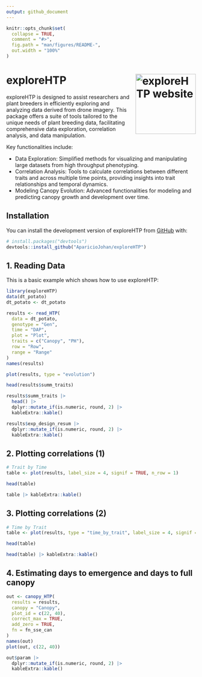 ```yaml
---
output: github_document
---
```


<!-- README.md is generated from README.Rmd. Please edit that file -->

```r
knitr::opts_chunk$set(
  collapse = TRUE,
  comment = "#>",
  fig.path = "man/figures/README-",
  out.width = "100%"
)
```

# exploreHTP <a href="https://apariciojohan.github.io/exploreHTP/"><img src="man/figures/logo.png" align="right" height="160" alt="exploreHTP website" /></a>


<!-- badges: start -->
<!-- badges: end -->

exploreHTP is designed to assist researchers and plant breeders in efficiently exploring and analyzing data derived from drone imagery. This package offers a suite of tools tailored to the unique needs of plant breeding data, facilitating comprehensive data exploration, correlation analysis, and data manipulation. 

Key functionalities include:

 * Data Exploration: Simplified methods for visualizing and manipulating large datasets from high throughput phenotyping.
* Correlation Analysis: Tools to calculate correlations between different traits and across multiple time points, providing insights into trait relationships and temporal dynamics.
* Modeling Canopy Evolution: Advanced functionalities for modeling and predicting canopy growth and development over time.

## Installation

You can install the development version of exploreHTP from [GitHub](https://github.com/) with:

``` r
# install.packages("devtools")
devtools::install_github("AparicioJohan/exploreHTP")
```

## 1. Reading Data

This is a basic example which shows how to use exploreHTP:

```r
library(exploreHTP)
data(dt_potato)
dt_potato <- dt_potato

results <- read_HTP(
  data = dt_potato,
  genotype = "Gen",
  time = "DAP",
  plot = "Plot",
  traits = c("Canopy", "PH"),
  row = "Row",
  range = "Range"
)
names(results)
```
```r
plot(results, type = "evolution")
```

```r
head(results$summ_traits)
```

```r
results$summ_traits |>
  head() |>
  dplyr::mutate_if(is.numeric, round, 2) |>
  kableExtra::kable()
```



```r
results$exp_design_resum |>
  dplyr::mutate_if(is.numeric, round, 2) |>
  kableExtra::kable()
```


## 2. Plotting correlations (1)

```r
# Trait by Time
table <- plot(results, label_size = 4, signif = TRUE, n_row = 1)
```

```r
head(table)
```


```r
table |> kableExtra::kable()
```


## 3. Plotting correlations (2)

```r
# Time by Trait
table <- plot(results, type = "time_by_trait", label_size = 4, signif = TRUE)
```

```r
head(table)
```


```r
head(table) |> kableExtra::kable()
```


## 4. Estimating days to emergence and days to full canopy

```r
out <- canopy_HTP(
  results = results,
  canopy = "Canopy",
  plot_id = c(22, 40),
  correct_max = TRUE,
  add_zero = TRUE,
  fn = fn_sse_can
)
names(out)
plot(out, c(22, 40))
```

```r
out$param |>
  dplyr::mutate_if(is.numeric, round, 2) |>
  kableExtra::kable()
```
